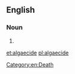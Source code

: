==English==

===Noun===
{{en-noun}}

# {{alternative spelling of|algicide}}

[[et:algaecide]]
[[Category:en:Death]]
[[pl:algaecide]]